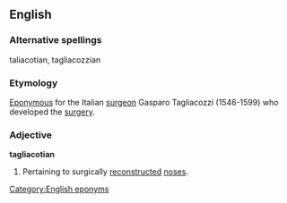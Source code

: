 ==English==

===Alternative spellings===
taliacotian, tagliacozzian

===Etymology===
[[Eponymous]] for the Italian [[surgeon]] Gasparo Tagliacozzi (1546-1599) who developed the [[surgery]].

===Adjective===
'''tagliacotian'''
# {{medicine}} Pertaining to surgically [[reconstructed]] [[nose]]s.

[[Category:English eponyms]]